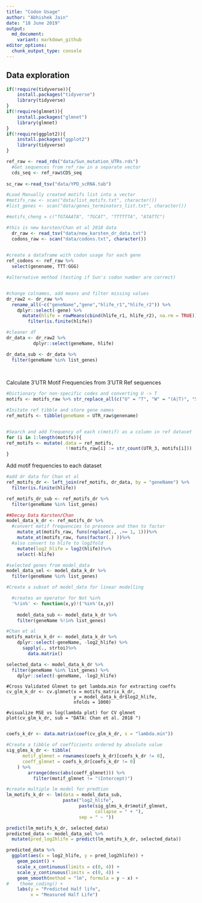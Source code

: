 ```yaml
---
title: "Codon Usage"
author: "Abhishek Jain"
date: "18 June 2019"
output: 
  md_document:
    variant: markdown_github
editor_options:
  chunk_output_type: console
---
```


## Data exploration

```r

if(!require(tidyverse)){
    install.packages("tidyverse")
    library(tidyverse)
}
if(!require(glmnet)){
    install.packages("glmnet")
    library(glmnet)
}
if(!require(ggplot2)){
    install.packages("ggplot2")
    library(tidyverse)
}

```

```R

ref_raw <- read_rds("data/Sun_mutation_UTRs.rds")
  #Get sequences from ref_raw in a separate vector
  cds_seq <- ref_raw$CDS_seq
  
sc_raw <-read_tsv("data/YPD_scRNA.tab")

#Load Manually created motifs list into a vector
#motifs_raw <- scan("data/list_motifs.txt", character())
#list_genes <- scan("data/genes_terminators_list.txt", character())

#motifs_cheng = c("TGTAAATA", "TGCAT", "TTTTTTA", "ATATTC")

#this is new karsten/Chan et al 2018 data
  dr_raw <- read_tsv("data/new_karsten_dr_data.txt")
  codons_raw <- scan("data/codons.txt", character())
  
```

```R
#create a dataframe with codon usage for each gene
ref_codons <- ref_raw %>%
  select(genename, TTT:GGG)

#alternative method (testing if Sun's codon number are correct)


#change colnames, add means and filter missing values 
dr_raw2 <- dr_raw %>%
  rename_all(~c("geneName","gene","hlife_r1","hlife_r2")) %>%
    dplyr::select(-gene) %>%
      mutate(hlife = rowMeans(cbind(hlife_r1, hlife_r2), na.rm = TRUE)) %>% 
        filter(is.finite(hlife)) 

#cleaner df
dr_data <- dr_raw2 %>%
          dplyr::select(geneName, hlife)

dr_data_sub <- dr_data %>%
  filter(geneName %in% list_genes)
          
  
```



Calculate 3'UTR Motif Frequencies from 3'UTR Ref sequences
```R

#Dictionary for non-specific codes and converting U -> T
motifs <- motifs_raw %>% str_replace_all(c("U" = "T", "W" = "(A|T)", "S" = "(C|G)", "M" = "(A|C)", "K" = "(G|T)", "R" = "(A|G)", "Y" = "(C|T)", "B" = "(C|G|T)", "D" = "(A|G|T)", "H" = "(A|C|T)", "V" = "(A|C|G)", "N" = "(A|C|G|T)"))

#Initate ref tibble and store gene names
ref_motifs <- tibble(geneName = UTR_raw$genename)


#Search and add frequency of each c(motif) as a column in ref dataset
for (i in 1:length(motifs)){
ref_motifs <- mutate(.data = ref_motifs, 
                      !!motifs_raw[i] := str_count(UTR_3, motifs[i]))
}


```

Add motif frequencies to each dataset

```R

#add dr data for Chan et al
ref_motifs_dr <- left_join(ref_motifs, dr_data, by = "geneName") %>%
  filter(is.finite(hlife))

ref_motifs_dr_sub <- ref_motifs_dr %>%
  filter(geneName %in% list_genes)

```

```R
##Decay Data Karsten/Chan
model_data_k_dr <- ref_motifs_dr %>%
  #convert motif frequencies to presence and then to factor
    mutate_at(motifs_raw, funs(replace(., .>= 1, 1)))%>%
    mutate_at(motifs_raw, funs(factor(.) ))%>%
  #also convert to hlife to log2fold
    mutate(log2_hlife = log2(hlife))%>%
    select(-hlife)

#selected genes from model_data
model_data_sel <- model_data_k_dr %>%
  filter(geneName %in% list_genes)

#Create a subset of model_data for linear modelling

  #creates an operator for Not %in%
  '%!in%' <- function(x,y)!('%in%'(x,y))
  
    model_data_sub <- model_data_k_dr %>%
    filter(geneName %!in% list_genes)
```

```R
#Chan et al
motifs_matrix_k_dr <- model_data_k_dr %>%
    dplyr::select(-geneName, -log2_hlife) %>%
      sapply(., strtoi)%>%
        data.matrix()

selected_data <- model_data_k_dr %>%
  filter(geneName %in% list_genes) %>%  
    dplyr::select(-geneName, -log2_hlife)
```

```Performing

#Cross Validated Glmnet to get lambda.min for extracting coeffs 
cv_glm_k_dr <- cv.glmnet(x = motifs_matrix_k_dr, 
                         y = model_data_k_dr$log2_hlife,
                         nfolds = 1000)

#visualize MSE vs log(lambda plot) for CV glmnet
plot(cv_glm_k_dr, sub = "DATA: Chan et al. 2018 ")


```

```R
coefs_k_dr <- data.matrix(coef(cv_glm_k_dr, s = "lambda.min"))

#Create a tibble of coefficients ordered by absolute value
sig_glms_k_dr <- tibble(
      motif_glmnet = rownames(coefs_k_dr)[coefs_k_dr != 0],
      coeff_glmnet = coefs_k_dr[coefs_k_dr != 0]
    ) %>%
        arrange(desc(abs(coeff_glmnet))) %>%
          filter(motif_glmnet != "(Intercept)")

#create multiple lm model for predtion 
lm_motifs_k_dr <- lm(data = model_data_sub, 
                     paste("log2_hlife", 
                           paste(sig_glms_k_dr$motif_glmnet, 
                                 collapse = " + "),
                           sep = " ~ "))
```

```R
predict(lm_motifs_k_dr, selected_data)
predicted_data <- model_data_sel %>%
  mutate(pred_log2hlife = predict(lm_motifs_k_dr, selected_data))

predicted_data %>%
  ggplot(aes(x = log2_hlife, y = pred_log2hlife)) +
    geom_point() + 
    scale_x_continuous(limits = c(0, 4)) + 
    scale_y_continuous(limits = c(0, 4)) + 
    geom_smooth(method = "lm", formula = y ~ x) +
#    theme_coding() + 
    labs(y = "Predicted Half life", 
         x = "Measured Half Life")

```